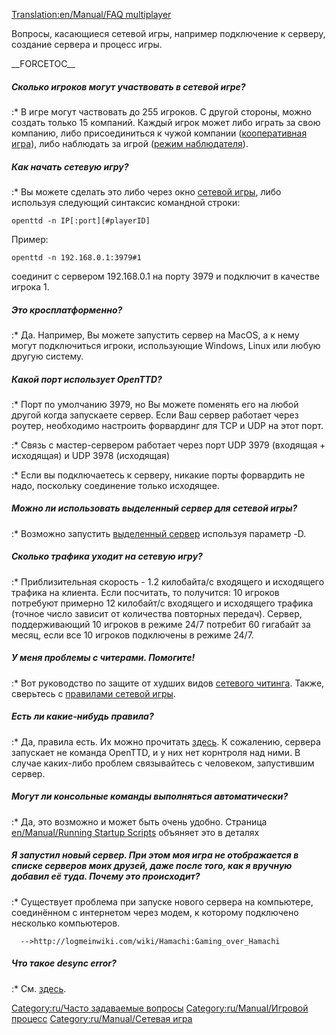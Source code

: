 [[Translation:en/Manual/FAQ multiplayer]]
{{ru/Необходимо сделать|поправить ссылки после перевода соответствующих страниц}}



Вопросы, касающиеся сетевой игры, например подключение к серверу, создание сервера и процесс игры.

__FORCETOC__
=====Сколько игроков могут участвовать в сетевой игре?=====
:* В игре могут частвовать до 255 игроков. С другой стороны, можно создать только 15 компаний. Каждый игрок может либо играть за свою компанию, либо присоединиться к чужой компании ([[ru/Community/Play Style/Кооперативная игра|кооперативная игра]]), либо наблюдать за игрой ([[ru/Archive/Manual/Режим наблюдателя|режим наблюдателя]]).

=====Как начать сетевую игру?=====
:* Вы можете сделать это либо через окно [[ru/Manual/Сетевая игра|сетевой игры]], либо используя следующий синтаксис командной строки:
<pre>openttd -n IP[:port][#playerID]</pre>
Пример:
<pre>openttd -n 192.168.0.1:3979#1</pre> соединит с сервером 192.168.0.1 на порту 3979 и подключит в качестве игрока 1.

=====Это кросплатформенно?=====
:* Да. Например, Вы можете запустить сервер на MacOS, а к нему могут подключиться игроки, использующие Windows, Linux или любую другую систему.

=====Какой порт использует OpenTTD?=====
:* Порт по умолчанию 3979, но Вы можете поменять его на любой другой когда запускаете сервер. Если Ваш сервер работает через роутер, необходимо настроить форвардинг для TCP и UDP на этот порт.
:* Связь с мастер-сервером работает через порт UDP 3979 (входящая + исходящая) и UDP 3978 (исходящая)
:* Если вы подключаетесь к серверу, никакие порты форвардить не надо, поскольку соединение только исходящее.

=====Можно ли использовать выделенный сервер для сетевой игры?=====
:* Возможно запустить [[ru/Manual/Выделенный сервер|выделенный сервер]] используя параметр -D.

=====Сколько трафика уходит на сетевую игру?=====
:* Приблизительная скорость - 1.2 килобайта/с входящего и исходящего трафика на клиента. Если посчитать, то получится: 10 игроков потребуют примерно 12 килобайт/с входящего и исходящего трафика (точное число зависит от количества повторных передач). Сервер, поддерживающий 10 игроков в режиме 24/7 потребит 60 гигабайт за месяц, если все 10 игроков подключены в режиме 24/7.

=====У меня проблемы с читерами. Помогите!=====
:* Вот руководство по защите от худших видов [[ru/Community/Чит-коды в сетевой игре|сетевого читинга]]. Также, сверьтесь с [[en/Community/Play Style/Multiplayer Rules|правилами сетевой игры]].

=====Есть ли какие-нибудь правила?=====
:* Да, правила есть. Их можно прочитать [[en/Community/Play Style/Multiplayer Rules|здесь]]. К сожалению, сервера запускает не команда OpenTTD, и у них нет корнтроля над ними. В случае каких-либо проблем связывайтесь с человеком, запустившим сервер.

=====Могут ли консольные команды выполняться автоматически?=====
:* Да, это возможно и может быть очень удобно. Страница [[en/Manual/Running Startup Scripts]] объяняет это в деталях

=====Я запустил новый сервер. При этом моя игра не отображается в списке серверов моих друзей, даже после того, как я вручную добавил её туда. Почему это происходит?=====
:* Существует проблема при запуске нового сервера на компьютере, соединённом с интернетом через модем, к которому подключено несколько компьютеров.
   -->http://logmeinwiki.com/wiki/Hamachi:Gaming_over_Hamachi

=====Что такое desync error?=====
:* См. [[en/Manual/Multiplayer#desync-error|здесь]].

[[Category:ru/Часто задаваемые вопросы]]
[[Category:ru/Manual/Игровой процесс]]
[[Category:ru/Manual/Сетевая игра]]